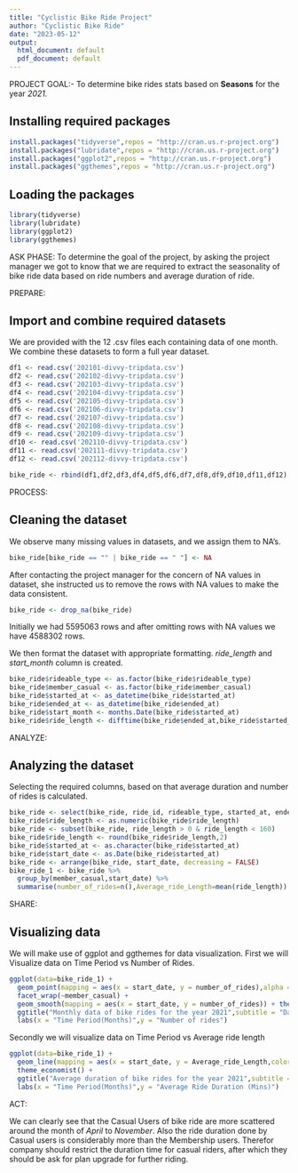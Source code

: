 ```yaml
---
title: "Cyclistic Bike Ride Project"
author: "Cyclistic Bike Ride"
date: "2023-05-12"
output:
  html_document: default
  pdf_document: default
---
```


PROJECT GOAL:- To determine bike rides stats based on **Seasons** for the year *2021.*

## Installing required packages

```r
install.packages("tidyverse",repos = "http://cran.us.r-project.org")
install.packages("lubridate",repos = "http://cran.us.r-project.org")
install.packages("ggplot2",repos = "http://cran.us.r-project.org")
install.packages("ggthemes",repos = "http://cran.us.r-project.org")
```

## Loading the packages

```r
library(tidyverse)
library(lubridate)
library(ggplot2)
library(ggthemes)
```

ASK PHASE: To determine the goal of the project, by asking the project manager
we got to know that we are required to extract the seasonality of bike ride data
based on ride numbers and average duration of ride.

PREPARE: 

## Import and combine required datasets
We are provided with the 12 .csv files each containing data of one
month. We combine these datasets to form a full year dataset.

```r
df1 <- read.csv('202101-divvy-tripdata.csv')
df2 <- read.csv('202102-divvy-tripdata.csv')
df3 <- read.csv('202103-divvy-tripdata.csv')
df4 <- read.csv('202104-divvy-tripdata.csv')
df5 <- read.csv('202105-divvy-tripdata.csv')
df6 <- read.csv('202106-divvy-tripdata.csv')
df7 <- read.csv('202107-divvy-tripdata.csv')
df8 <- read.csv('202108-divvy-tripdata.csv')
df9 <- read.csv('202109-divvy-tripdata.csv')
df10 <- read.csv('202110-divvy-tripdata.csv')
df11 <- read.csv('202111-divvy-tripdata.csv')
df12 <- read.csv('202112-divvy-tripdata.csv')

bike_ride <- rbind(df1,df2,df3,df4,df5,df6,df7,df8,df9,df10,df11,df12)
```

PROCESS:

## Cleaning the dataset
We observe many missing values in datasets, and we assign them to NA's.

```r
bike_ride[bike_ride == "" | bike_ride == " "] <- NA
```

After contacting the project manager for the concern of NA values in dataset, she
instructed us to remove the rows with NA values to make the data consistent.

```r
bike_ride <- drop_na(bike_ride)
```

Initially we had 5595063 rows and after omitting rows with NA values we have 
4588302 rows.

We then format the dataset with appropriate formatting.
*ride_length* and *start_month* column is created.

```r
bike_ride$rideable_type <- as.factor(bike_ride$rideable_type)
bike_ride$member_casual <- as.factor(bike_ride$member_casual)
bike_ride$started_at <- as_datetime(bike_ride$started_at)
bike_ride$ended_at <- as_datetime(bike_ride$ended_at)
bike_ride$start_month <- months.Date(bike_ride$started_at)
bike_ride$ride_length <- difftime(bike_ride$ended_at,bike_ride$started_at,units = c("mins"))
```

ANALYZE:

## Analyzing the dataset

Selecting the required columns, based on that average duration and number of rides
is calculated.

```r
bike_ride <- select(bike_ride, ride_id, rideable_type, started_at, ended_at, member_casual, start_month, ride_length)
bike_ride$ride_length <- as.numeric(bike_ride$ride_length)
bike_ride <- subset(bike_ride, ride_length > 0 & ride_length < 160)
bike_ride$ride_length <- round(bike_ride$ride_length,2)
bike_ride$started_at <- as.character(bike_ride$started_at)
bike_ride$start_date <- as.Date(bike_ride$started_at)
bike_ride <- arrange(bike_ride, start_date, decreasing = FALSE)
bike_ride_1 <- bike_ride %>% 
  group_by(member_casual,start_date) %>% 
  summarise(number_of_rides=n(),Average_ride_Length=mean(ride_length))
```

SHARE:

## Visualizing data 

We will make use of ggplot and ggthemes for data visualization.
First we will Visualize data on Time Period vs Number of Rides.

```r
ggplot(data=bike_ride_1) + 
  geom_point(mapping = aes(x = start_date, y = number_of_rides),alpha = 0.3) + 
  facet_wrap(~member_casual) + 
  geom_smooth(mapping = aes(x = start_date, y = number_of_rides)) + theme_economist() +
  ggtitle("Monthly data of bike rides for the year 2021",subtitle = "Data viz for casual & Member(Paid) Users") +
  labs(x = "Time Period(Months)",y = "Number of rides")
```

Secondly we will visualize data on Time Period vs Average ride length

```r
ggplot(data=bike_ride_1) + 
  geom_line(mapping = aes(x = start_date, y = Average_ride_Length,color = member_casual),size = 1) + 
  theme_economist() + 
  ggtitle("Average duration of bike rides for the year 2021",subtitle = "Data Viz for casual & Member(Paid) Users") +
  labs(x = "Time Period(Months)",y = "Average Ride Duration (Mins)")
```

ACT:

We can clearly see that the Casual Users of bike ride are more scattered around the 
month of *April* to *November*. Also the ride duration done by Casual users is
considerably more than the Membership users. Therefor company should restrict the 
duration time for casual riders, after which they should be ask for plan upgrade
for further riding.


